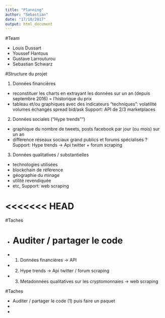 ```yaml
---
title: "Planning"
author: "Sebastian"
date: "17/10/2017"
output: html_document
---
```


#Team

- Louis Dussart
- Youssef Hantous
- Gustave Larrouturou
- Sebastian Schwarz

#Structure du projet 

(1) Données financières 
- reconstituer les charts en extrayant les données sur un an (depuis septembre 2016) = l'historique du prix
- tableau et/ou graphiques avec des indicateurs "techniques":
      volatilité
      volumes échangés
      spread bid/ask
Support: API de 2/3 marketplaces

(2) Données sociales ("Hype trends"")
- graphique du nombre de tweets, posts facebook par jour (ou mois) sur un an 
- différence réseaux sociaux grand publics et forums spécialisés ?
Support: Hype trends -> Api twitter + forum scraping

(3) Données qualitatives / substantielles 
- technologies utilisées
- blockchain de référence
- géographie du minage
- utilité revendiquée
- etc, 
Support: web scraping

<<<<<<< HEAD
=======

#Taches 

- Auditer / partager le code 
=======
- (1) Données financières -> API
- (2) Hype trends -> Api twitter / forum scraping 
- (3) Metadonnées qualitatives sur les cryptomonnaies -> web scraping

#Taches 

- Auditer / partager le code (1) puis faire un paquet 
- 
-



